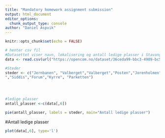 ```yaml
---
title: "Mandatory homework assignment submission"
output: html_document
editor_options: 
  chunk_output_type: console
author: "Daniel Aspvik"
---
```


```r
knitr::opts_chunk$set(echo = FALSE)
```

```r
# henter csv fil
#Datasettet viser navn, lokalisering og antall ledige plasser i Stavanger Parkerings 9 parkeringshus. Datasettet oppdateres annethvert minutt.
data <- read.csv(url("https://opencom.no/dataset/36ceda99-bbc3-4909-bc52-b05a6d634b3f/resource/e3545b04-08ac-4d22-8580-23d91ccfb12f/download/parkering.csv"))
```

```r

#Steder
steder <- c("Jernbanen", "Valberget","Valberget","Posten","Jorenholmen","St Olav
","Siddis","Forum","Kyrre", "Parketten")




#ledige plasser
antall_plasser <-c(data[,6])

pie(antall_plasser, labels = steder, main="Antall ledige plasser")
```


#Antall ledige plasser
```r
plot(data[,6], type='l') 
```


